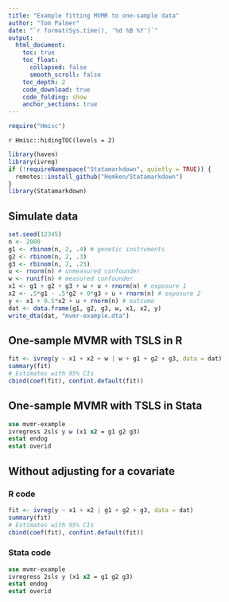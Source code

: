 ```yaml
---
title: "Example fitting MVMR to one-sample data"
author: "Tom Palmer"
date: "`r format(Sys.time(), '%d %B %Y')`"
output:
  html_document:
    toc: true
    toc_float:
      collapsed: false
      smooth_scroll: false
    toc_depth: 2
    code_download: true
    code_folding: show
    anchor_sections: true
---
```


```r
require("Hmisc")
```
`r Hmisc::hidingTOC(levels = 2)`

```r
library(haven)
library(ivreg)
if (!requireNamespace("Statamarkdown", quietly = TRUE)) {
  remotes::install_github("Hemken/Statamarkdown")
}
library(Statamarkdown)
```

## Simulate data

```r
set.seed(12345)
n <- 2000
g1 <- rbinom(n, 2, .4) # genetic instruments
g2 <- rbinom(n, 2, .3)
g3 <- rbinom(n, 2, .25)
u <- rnorm(n) # unmeasured confounder
w <- runif(n) # measured confounder
x1 <- g1 + g2 + g3 + w + u + rnorm(n) # exposure 1
x2 <- .5*g1 - .5*g2 + 0*g3 + u + rnorm(n) # exposure 2
y <- x1 + 0.5*x2 + u + rnorm(n) # outcome
dat <- data.frame(g1, g2, g3, w, x1, x2, y)
write_dta(dat, "mvmr-example.dta")
```

## One-sample MVMR with TSLS in R

```r
fit <- ivreg(y ~ x1 + x2 + w | w + g1 + g2 + g3, data = dat)
summary(fit)
# Estimates with 95% CIs
cbind(coef(fit), confint.default(fit))
```

## One-sample MVMR with TSLS in Stata

```stata
use mvmr-example
ivregress 2sls y w (x1 x2 = g1 g2 g3)
estat endog
estat overid
```

## Without adjusting for a covariate

### R code

```r
fit <- ivreg(y ~ x1 + x2 | g1 + g2 + g3, data = dat)
summary(fit)
# Estimates with 95% CIs
cbind(coef(fit), confint.default(fit))
```

### Stata code

```stata
use mvmr-example
ivregress 2sls y (x1 x2 = g1 g2 g3)
estat endog
estat overid
```